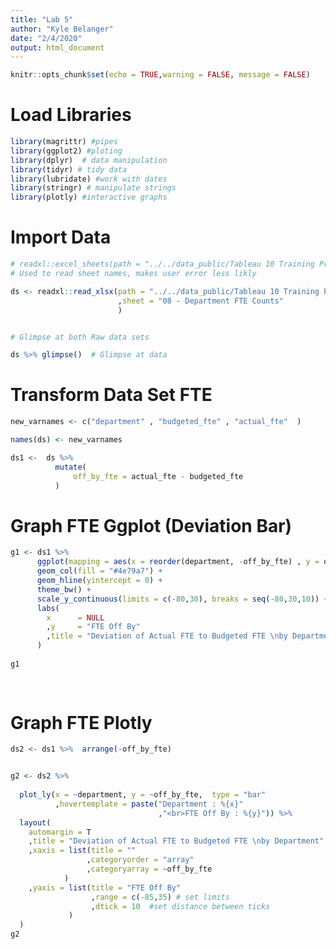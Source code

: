 ```yaml
---
title: "Lab 5"
author: "Kyle Belanger"
date: "2/4/2020"
output: html_document
---
```


```r
knitr::opts_chunk$set(echo = TRUE,warning = FALSE, message = FALSE)
```

# Load Libraries

```r
library(magrittr) #pipes
library(ggplot2) #ploting 
library(dplyr)  # data manipulation
library(tidyr) # tidy data
library(lubridate) #work with dates
library(stringr) # manipulate strings
library(plotly) #interactive graphs


```


# Import Data

```r

# readxl::excel_sheets(path = "../../data_public/Tableau 10 Training Practice Data.xlsx")
# Used to read sheet names, makes user error less likly

ds <- readxl::read_xlsx(path = "../../data_public/Tableau 10 Training Practice Data.xlsx"
                        ,sheet = "08 - Department FTE Counts" 
                        )


# Glimpse at both Raw data sets

ds %>% glimpse()  # Glimpse at data

```

# Transform Data Set FTE

```r
new_varnames <- c("department" , "budgeted_fte" , "actual_fte"  )

names(ds) <- new_varnames 

ds1 <-  ds %>% 
          mutate(
              off_by_fte = actual_fte - budgeted_fte
          )

```

# Graph FTE Ggplot (Deviation Bar)

```r
g1 <- ds1 %>% 
      ggplot(mapping = aes(x = reorder(department, -off_by_fte) , y = off_by_fte)) +
      geom_col(fill = "#4e79a7") +
      geom_hline(yintercept = 0) +
      theme_bw() +
      scale_y_continuous(limits = c(-80,30), breaks = seq(-80,30,10)) +
      labs(
        x      = NULL
        ,y     = "FTE Off By"
        ,title = "Deviation of Actual FTE to Budgeted FTE \nby Department"
      )
      
g1
  
  
```

# Graph FTE Plotly

```r
ds2 <- ds1 %>%  arrange(-off_by_fte)


g2 <- ds2 %>% 
  
  plot_ly(x = ~department, y = ~off_by_fte,  type = "bar"
          ,hovertemplate = paste("Department : %{x}"
                                 ,"<br>FTE Off By : %{y}")) %>% 
  layout(
    automargin = T
    ,title = "Deviation of Actual FTE to Budgeted FTE \nby Department"
    ,xaxis = list(title = ""
                 ,categoryorder = "array"
                 ,categoryarray = ~off_by_fte
            )
    ,yaxis = list(title = "FTE Off By"
                  ,range = c(-85,35) # set limits
                  ,dtick = 10  #set distance between ticks
             )
  )
g2
```




